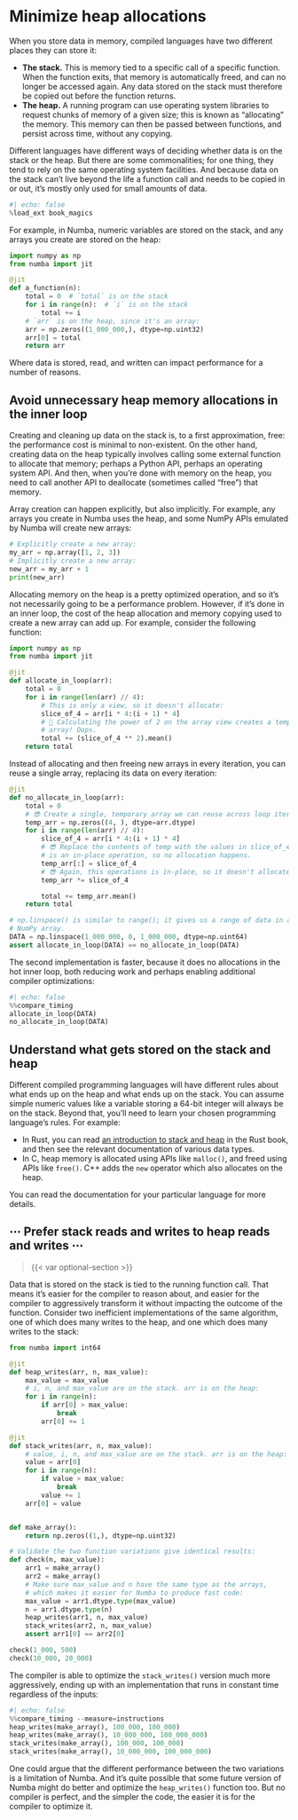 # Minimize heap allocations

When you store data in memory, compiled languages have two different places they can store it:

* **The stack.**
  This is memory tied to a specific call of a specific function.
  When the function exits, that memory is automatically freed, and can no longer be accessed again.
  Any data stored on the stack must therefore be copied out before the function returns.
* **The heap.**
  A running program can use operating system libraries to request chunks of memory of a given size; this is known as "allocating" the memory.
  This memory can then be passed between functions, and persist across time, without any copying.

Different languages have different ways of deciding whether data is on the stack or the heap.
But there are some commonalities; for one thing, they tend to rely on the same operating system facilities.
And because data on the stack can't live beyond the life a function call and needs to be copied in or out, it's mostly only used for small amounts of data.

```python
#| echo: false
%load_ext book_magics
```

For example, in Numba, numeric variables are stored on the stack, and any arrays you create are stored on the heap:

```python
import numpy as np
from numba import jit

@jit
def a_function(n):
    total = 0  # `total` is on the stack
    for i in range(n):  # `i` is on the stack
        total += i
    # `arr` is on the heap, since it's an array:
    arr = np.zeros((1_000_000,), dtype=np.uint32)
    arr[0] = total
    return arr
```

Where data is stored, read, and written can impact performance for a number of reasons.

## Avoid unnecessary heap memory allocations in the inner loop

Creating and cleaning up data on the stack is, to a first approximation, free: the performance cost is minimal to non-existent.
On the other hand, creating data on the heap typically involves calling some external function to allocate that memory; perhaps a Python API, perhaps an operating system API.
And then, when you're done with memory on the heap, you need to call another API to deallocate (sometimes called "free") that memory.

Array creation can happen explicitly, but also implicitly.
For example, any arrays you create in Numba uses the heap, and some NumPy APIs emulated by Numba will create new arrays:

```python
# Explicitly create a new array:
my_arr = np.array([1, 2, 3])
# Implicitly create a new array:
new_arr = my_arr + 1
print(new_arr)
```

Allocating memory on the heap is a pretty optimized operation, and so it's not necessarily going to be a performance problem.
However, if it's done in an inner loop, the cost of the heap allocation and memory copying used to create a new array can add up.
For example, consider the following function:

```python
import numpy as np
from numba import jit

@jit
def allocate_in_loop(arr):
    total = 0
    for i in range(len(arr) // 4):
        # This is only a view, so it doesn't allocate:
        slice_of_4 = arr[i * 4:(i + 1) * 4]
        # 🙁 Calculating the power of 2 on the array view creates a temporary
        # array! Oops.
        total += (slice_of_4 ** 2).mean()
    return total
```

Instead of allocating and then freeing new arrays in every iteration, you can reuse a single array, replacing its data on every iteration:

```python
@jit
def no_allocate_in_loop(arr):
    total = 0
    # 😎 Create a single, temporary array we can reuse across loop iterations.
    temp_arr = np.zeros((4, ), dtype=arr.dtype)
    for i in range(len(arr) // 4):
        slice_of_4 = arr[i * 4:(i + 1) * 4]
        # 😎 Replace the contents of temp with the values in slice_of_4. This
        # is an in-place operation, so no allocation happens.
        temp_arr[:] = slice_of_4
        # 😎 Again, this operations is in-place, so it doesn't allocate:
        temp_arr *= slice_of_4

        total += temp_arr.mean()
    return total

# np.linspace() is similar to range(); it gives us a range of data in a
# NumPy array.
DATA = np.linspace(1_000_000, 0, 1_000_000, dtype=np.uint64)
assert allocate_in_loop(DATA) == no_allocate_in_loop(DATA)
```

The second implementation is faster, because it does no allocations in the hot inner loop, both reducing work and perhaps enabling additional compiler optimizations:

```python
#| echo: false
%%compare_timing
allocate_in_loop(DATA)
no_allocate_in_loop(DATA)
```

## Understand what gets stored on the stack and heap

Different compiled programming languages will have different rules about what ends up on the heap and what ends up on the stack.
You can assume simple numeric values like a variable storing a 64-bit integer will always be on the stack.
Beyond that, you'll need to learn your chosen programming language's rules.
For example:

* In Rust, you can read [an introduction to stack and heap](https://doc.rust-lang.org/book/ch04-01-what-is-ownership.html) in the Rust book, and then see the relevant documentation of various data types.
* In C, heap memory is allocated using APIs like `malloc()`, and freed using APIs like `free()`.
  C++ adds the `new` operator which also allocates on the heap.

You can read the documentation for your particular language for more details.

## ⋯ Prefer stack reads and writes to heap reads and writes ⋯

> {{< var optional-section >}}

Data that is stored on the stack is tied to the running function call.
That means it's easier for the compiler to reason about, and easier for the compiler to aggressively transform it without impacting the outcome of the function.
Consider two inefficient implementations of the same algorithm, one of which does many writes to the heap, and one which does many writes to the stack:

```python
from numba import int64

@jit
def heap_writes(arr, n, max_value):
    max_value = max_value
    # i, n, and max_value are on the stack. arr is on the heap:
    for i in range(n):
        if arr[0] > max_value:
            break
        arr[0] += 1

@jit
def stack_writes(arr, n, max_value):
    # value, i, n, and max_value are on the stack. arr is on the heap:
    value = arr[0]
    for i in range(n):
        if value > max_value:
            break
        value += 1
    arr[0] = value


def make_array():
    return np.zeros((1,), dtype=np.uint32)

# Validate the two function variations give identical results:
def check(n, max_value):
    arr1 = make_array()
    arr2 = make_array()
    # Make sure max_value and n have the same type as the arrays,
    # which makes it easier for Numba to produce fast code:
    max_value = arr1.dtype.type(max_value)
    n = arr1.dtype.type(n)
    heap_writes(arr1, n, max_value)
    stack_writes(arr2, n, max_value)
    assert arr1[0] == arr2[0]

check(1_000, 500)
check(10_000, 20_000)
```

The compiler is able to optimize the `stack_writes()` version much more aggressively, ending up with an implementation that runs in constant time regardless of the inputs:

```python
#| echo: false
%%compare_timing --measure=instructions
heap_writes(make_array(), 100_000, 100_000)
heap_writes(make_array(), 10_000_000, 100_000_000)
stack_writes(make_array(), 100_000, 100_000)
stack_writes(make_array(), 10_000_000, 100_000_000)
```

One could argue that the different performance between the two variations is a limitation of Numba.
And it's quite possible that some future version of Numba might do better and optimize the `heap_writes()` function too.
But no compiler is perfect, and the simpler the code, the easier it is for the compiler to optimize it.
